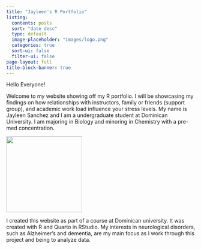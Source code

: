 ```yaml
---
title: "Jayleen's R Portfolio"
listing:
  contents: posts
  sort: "date desc"
  type: default
  image-placeholder: "images/logo.png"
  categories: true
  sort-ui: false
  filter-ui: false
page-layout: full
title-block-banner: true
---
```


Hello Everyone!

Welcome to my website showing off my R portfolio. I will be showcasing my findings on how relationships with instructors, family or friends (support group), and academic work load influence your stress levels. My name is Jayleen Sanchez and I am a undergraduate student at Dominican University. I am majoring in Biology and minoring in Chemistry with a pre-med concentration.

![](images/brain.jpeg){fig-align="center" width="202"}

I created this website as part of a course at Dominican university. It was created with R and Quarto in RStudio. My interests in neurological disorders, such as Alzheimer's and dementia, are my main focus as I work through this project and being to analyze data.
